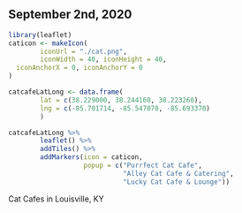 
## September 2nd, 2020
```r
library(leaflet)
caticon <- makeIcon(
        iconUrl = "./cat.png",
        iconWidth = 40, iconHeight = 40,
  iconAnchorX = 0, iconAnchorY = 0
)

catcafeLatLong <- data.frame(
        lat = c(38.229000, 38.244160, 38.223260),
        lng = c(-85.701714, -85.547070, -85.693370)
        )

catcafeLatLong %>%
        leaflet() %>%
        addTiles() %>%
        addMarkers(icon = caticon, 
                   popup = c("Purrfect Cat Cafe",
                             "Alley Cat Cafe & Catering",
                             "Lucky Cat Cafe & Lounge"))
```
Cat Cafes in Louisville, KY